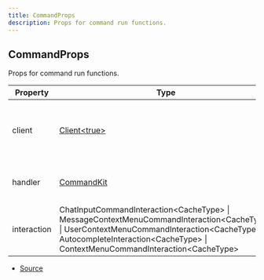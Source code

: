 ```yaml
---
title: CommandProps
description: Props for command run functions.
---
```


## CommandProps

Props for command run functions.

| Property    | Type                                                                                                                                                                                                                             | Value | Description                                               |
| ----------- | -------------------------------------------------------------------------------------------------------------------------------------------------------------------------------------------------------------------------------- | ----- | --------------------------------------------------------- |
| client      | [Client\<true>](https://discord.js.org/docs/packages/discord.js/main/Client:Class)                                                                                                                                               | N/A   | The Discord.js client object that CommandKit is handling. |
| handler     | [CommandKit](/docs/classes/CommandKit)                                                                                                                                                                                           | N/A   | The current CommandKit handler instance.                  |
| interaction | ChatInputCommandInteraction\<CacheType> \| MessageContextMenuCommandInteraction\<CacheType> \| UserContextMenuCommandInteraction\<CacheType> \| AutocompleteInteraction\<CacheType> \| ContextMenuCommandInteraction\<CacheType> | N/A   | The current command interaction object.                   |

- [Source](https://github.com/underctrl-io/commandkit/blob/6165e6a1296074517b13a566a6b705fa6b059dbc/packages/commandkit/src/types.ts#L114)
